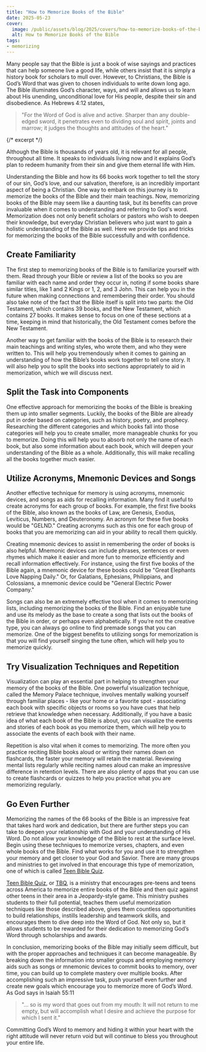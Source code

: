 ```yaml
---
title: "How to Memorize Books of the Bible"
date: 2025-05-23
cover:
  image: /public/assets/blog/2025/covers/how-to-memorize-books-of-the-bible.jpg
  alt: How to Memorize Books of the Bible
tags:
- memorizing
---
```


Many people say that the Bible is just a book of wise sayings and practices that can help someone live a good life, while others insist that it is simply a history book for scholars to mull over. However, to Christians, the Bible is God’s Word that was given to chosen individuals to write down long ago. The Bible illuminates God’s character, ways, and will and allows us to learn about His unending, unconditional love for His people, despite their sin and disobedience. As Hebrews 4:12 states, 

>"For the Word of God is alive and active. Sharper than any double-edged sword, it penetrates even to dividing soul and spirit, joints and marrow; it judges the thoughts and attitudes of the heart." 

{/* excerpt */}

Although the Bible is thousands of years old, it is relevant for all people, throughout all time. It speaks to individuals living now and it explains God’s plan to redeem humanity from their sin and give them eternal life with Him. 

Understanding the Bible and how its 66 books work together to tell the story of our sin, God’s love, and our salvation, therefore, is an incredibly important aspect of being a Christian. One way to embark on this journey is to memorize the books of the Bible and their main teachings. Now, memorizing books of the Bible may seem like a daunting task, but its benefits can prove invaluable when it comes to understanding and referring to God's word. Memorization does not only benefit scholars or pastors who wish to deepen their knowledge, but everyday Christian believers who just want to gain a holistic understanding of the Bible as well. Here we provide tips and tricks for memorizing the books of the Bible successfully and with confidence.

## Create Familiarity

The first step to memorizing books of the Bible is to familiarize yourself with them. Read through your Bible or review a list of the books so you are familiar with each name and order they occur in, noting if some books share similar titles, like 1 and 2 Kings or 1, 2, and 3 John. This can help you in the future when making connections and remembering their order. You should also take note of the fact that the Bible itself is split into two parts: the Old Testament, which contains 39 books, and the New Testament, which contains 27 books. It makes sense to focus on one of these sections at a time, keeping in mind that historically, the Old Testament comes before the New Testament.

Another way to get familiar with the books of the Bible is to research their main teachings and writing styles, who wrote them, and who they were written to. This will help you tremendously when it comes to gaining an understanding of how the Bible’s books work together to tell one story. It will also help you to split the books into sections appropriately to aid in memorization, which we will discuss next. 

## Split the Task into Components

One effective approach for memorizing the books of the Bible is breaking them up into smaller segments. Luckily, the books of the Bible are already put in order based on categories, such as history, poetry, and prophecy. Researching the different categories and which books fall into those categories will help you to create smaller, more manageable chunks for you to memorize. Doing this will help you to absorb not only the name of each book, but also some information about each book, which will deepen your understanding of the Bible as a whole. Additionally, this will make recalling all the books together much easier.

## Utilize Acronyms, Mnemonic Devices and Songs

Another effective technique for memory is using acronyms, mnemonic devices, and songs as aids for recalling information. Many find it useful to create acronyms for each group of books. For example, the first five books of the Bible, also known as the books of Law, are Genesis, Exodus, Leviticus, Numbers, and Deuteronomy. An acronym for these five books would be "GELND." Creating acronyms such as this one for each group of books that you are memorizing can aid in your ability to recall them quickly.

Creating mnemonic devices to assist in remembering the order of books is also helpful. Mnemonic devices can include phrases, sentences or even rhymes which make it easier and more fun to memorize efficiently and recall information effectively. For instance, using the first five books of the Bible again, a mnemonic device for these books could be "Great Elephants Love Napping Daily." Or, for Galatians, Ephesians, Philippians, and Colossians, a mnemonic device could be "General Electric Power Company." 

Songs can also be an extremely effective tool when it comes to memorizing lists, including memorizing the books of the Bible. Find an enjoyable tune and use its melody as the base to create a song that lists out the books of the Bible in order, or perhaps even alphabetically. If you’re not the creative type, you can always go online to find premade songs that you can memorize. One of the biggest benefits to utilizing songs for memorization is that you will find yourself singing the tune often, which will help you to memorize quickly. 

## Try Visualization Techniques and Repetition

Visualization can play an essential part in helping to strengthen your memory of the books of the Bible. One powerful visualization technique, called the Memory Palace technique, involves mentally walking yourself through familiar places - like your home or a favorite spot - associating each book with specific objects or rooms so you have cues that help retrieve that knowledge when necessary. Additionally, if you have a basic idea of what each book of the Bible is about, you can visualize the events and stories of each book as you memorize them, which will help you to associate the events of each book with their name.

Repetition is also vital when it comes to memorizing. The more often you practice reciting Bible books aloud or writing their names down on flashcards, the faster your memory will retain the material. Reviewing mental lists regularly while reciting names aloud can make an impressive difference in retention levels. There are also plenty of apps that you can use to create flashcards or quizzes to help you practice what you are memorizing regularly. 

## Go Even Further

Memorizing the names of the 66 books of the Bible is an impressive feat that takes hard work and dedication, but there are further steps you can take to deepen your relationship with God and your understanding of His Word. Do not allow your knowledge of the Bible to rest at the surface level. Begin using these techniques to memorize verses, chapters, and even whole books of the Bible. Find what works for you and use it to strengthen your memory and get closer to your God and Savior. There are many groups and ministries to get involved in that encourage this type of memorization, one of which is called [Teen Bible Quiz](https://www.biblequiz). 

[Teen Bible Quiz](https://www.biblequiz), or [TBQ](https://www.biblequiz.com), is a ministry that encourages pre-teens and teens across America to memorize entire books of the Bible and then quiz against other teens in their area in a Jeopardy-style game. This ministry pushes students to their full potential, teaches them useful memorization techniques like those described above, gives them countless opportunities to build relationships, instills leadership and teamwork skills, and encourages them to dive deep into the Word of God. Not only so, but it allows students to be rewarded for their dedication to memorizing God’s Word through scholarships and awards. 

In conclusion, memorizing books of the Bible may initially seem difficult, but with the proper approaches and techniques it can become manageable. By breaking down the information into smaller groups and employing memory aids such as songs or mnemonic devices to commit books to memory, over time, you can build up to complete mastery over multiple books. After accomplishing such an impressive task, push yourself even further and create new goals which encourage you to memorize more of God’s Word. As God says in Isaiah 55:11 

>"… so is my word that goes out from my mouth: It will not return to me empty, but will accomplish what I desire and achieve the purpose for which I sent it."

Committing God’s Word to memory and hiding it within your heart with the right attitude will never return void but will continue to bless you throughout your entire life.
